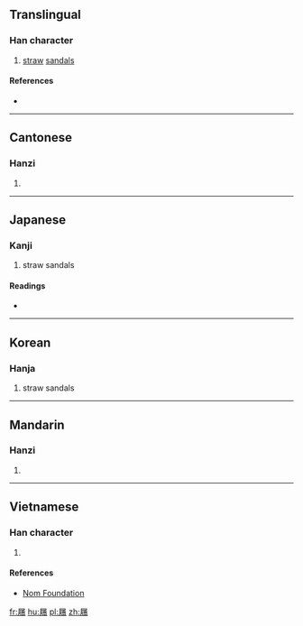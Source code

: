 {{also|蹺}}
==Translingual==

===Han character===
{{Han char|rn=44|rad=尸|as=15|sn=18|four=77227|canj=SHOB|ids=⿸尸𢕪}}

# [[straw]] [[sandal]]s

====References====
* {{Han ref|kx=0304.020|dkj=07812|dj=0602.100|hdz=20981.100|uh=5C69|ud=23657|bh=EFC2|bd=61378}}

----

==Cantonese==

===Hanzi===
{{yue-hanzi|jyut=[[goek3]]|y=geuk3}}

# {{defn|lang=yue|sort=尸15}}

----

==Japanese==

===Kanji===
{{ja-kanji|grade=|rs=尸15}}

# straw sandals

====Readings====
* {{ja-readings|on=[[きゃく]] (kyaku), [[かく]] (kaku), [[きく]] (kiku), [[こく]] (koku), [[けう]] (keu)|kun=[[いとぐつ]] (itogutsu), [[くつしき]] (kutsushiki), [[しきわら]] (shikiwara)}}

----

==Korean==

===Hanja===
{{ko-hanja|hangeul=교|eumhun=|rv=gyo|mr=kyo|y=kyo}}

# straw sandals

----

==Mandarin==

===Hanzi===
{{cmn-hanzi|pin=[[juē]] ([[jue1]])|wg=chüeh<sup>1</sup>|sim=𪨗}}

# {{defn|lang=cmn|sort=尸15}}

----

==Vietnamese==

===Han character===
{{vi-readings|rs=尸15| hanviet = cược}}

# {{defn|lang=vi|sort=尸15}}

====References====
*[http://nomfoundation.org/common/nom_details.php?codepoint=5c69 Nom Foundation]

[[fr:屩]]
[[hu:屩]]
[[pl:屩]]
[[zh:屩]]